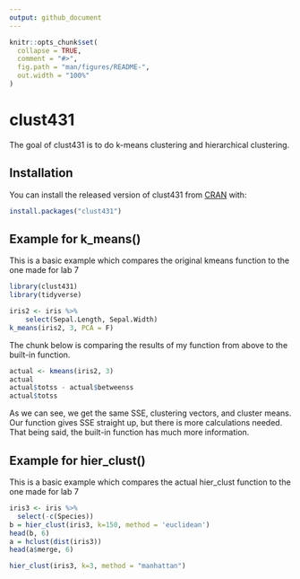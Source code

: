 ```yaml
---
output: github_document
---
```


<!-- README.md is generated from README.Rmd. Please edit that file -->

```r
knitr::opts_chunk$set(
  collapse = TRUE,
  comment = "#>",
  fig.path = "man/figures/README-",
  out.width = "100%"
)
```

# clust431

<!-- badges: start -->
<!-- badges: end -->

The goal of clust431 is to do k-means clustering and hierarchical clustering.

## Installation

You can install the released version of clust431 from [CRAN](https://CRAN.R-project.org) with:

``` r
install.packages("clust431")
```

## Example for k_means()

This is a basic example which compares the original kmeans function to the one made for lab 7

```r
library(clust431)
library(tidyverse)

iris2 <- iris %>%
    select(Sepal.Length, Sepal.Width)
k_means(iris2, 3, PCA = F)

```

The chunk below is comparing the results of my function from above to the built-in function. 

```r
actual <- kmeans(iris2, 3)
actual
actual$totss - actual$betweenss
actual$totss
```

As we can see, we get the same SSE, clustering vectors, and cluster means. Our function gives SSE straight up, but there is more calculations needed. That being said, the built-in function has much more information. 

## Example for hier_clust()

This is a basic example which compares the actual hier_clust function to the one made for lab 7

```r
iris3 <- iris %>%
  select(-c(Species))
b = hier_clust(iris3, k=150, method = 'euclidean')
head(b, 6)
a = hclust(dist(iris3))
head(a$merge, 6)
```

```r
hier_clust(iris3, k=3, method = "manhattan")
```

